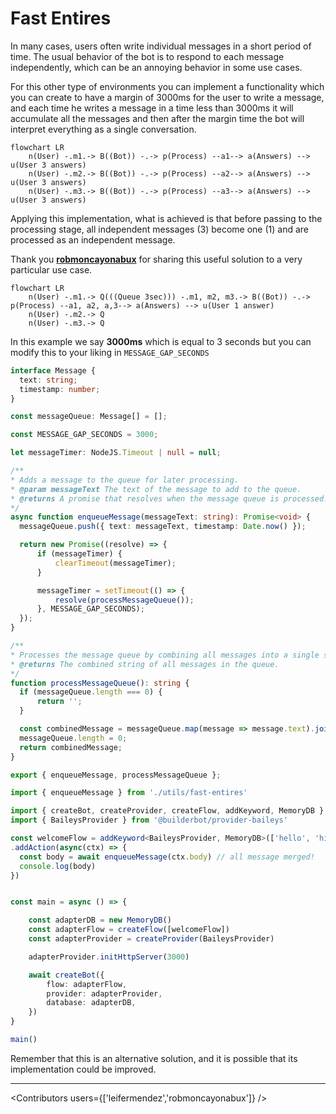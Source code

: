

# Fast Entires

In many cases, users often write individual messages in a short period of time. The usual behavior of the bot is to respond to each message independently, which can be an annoying behavior in some use cases.

For this other type of environments you can implement a functionality which you can create to have a margin of 3000ms for the user to write a message, and each time he writes a message in a time less than 3000ms it will accumulate all the messages and then after the margin time the bot will interpret everything as a single conversation.

```mermaid
flowchart LR
    n(User) -.m1.-> B((Bot)) -.-> p(Process) --a1--> a(Answers) --> u(User 3 answers)
    n(User) -.m2.-> B((Bot)) -.-> p(Process) --a2--> a(Answers) --> u(User 3 answers)
    n(User) -.m3.-> B((Bot)) -.-> p(Process) --a3--> a(Answers) --> u(User 3 answers)
```

Applying this implementation, what is achieved is that before passing to the processing stage, all independent messages (3) become one (1) and are processed as an independent message.

Thank you __[robmoncayonabux](https://github.com/robmoncayonabux)__ for sharing this useful solution to a very particular use case.

```mermaid
flowchart LR
    n(User) -.m1.-> Q(((Queue 3sec))) -.m1, m2, m3.-> B((Bot)) -.-> p(Process) --a1, a2, a,3--> a(Answers) --> u(User 1 answer)
    n(User) -.m2.-> Q
    n(User) -.m3.-> Q
```

In this example we say __3000ms__ which is equal to 3 seconds but you can modify this to your liking in `MESSAGE_GAP_SECONDS`

<CodeGroup>

```ts {{ title: 'fast-entires.ts' }}
interface Message {
  text: string;
  timestamp: number;
}

const messageQueue: Message[] = [];

const MESSAGE_GAP_SECONDS = 3000;

let messageTimer: NodeJS.Timeout | null = null;

/**
* Adds a message to the queue for later processing.
* @param messageText The text of the message to add to the queue.
* @returns A promise that resolves when the message queue is processed.
*/
async function enqueueMessage(messageText: string): Promise<void> {
  messageQueue.push({ text: messageText, timestamp: Date.now() });

  return new Promise((resolve) => {
      if (messageTimer) {
          clearTimeout(messageTimer);
      }

      messageTimer = setTimeout(() => {
          resolve(processMessageQueue());
      }, MESSAGE_GAP_SECONDS);
  });
}

/**
* Processes the message queue by combining all messages into a single string and clearing the queue.
* @returns The combined string of all messages in the queue.
*/
function processMessageQueue(): string {
  if (messageQueue.length === 0) {
      return '';
  }

  const combinedMessage = messageQueue.map(message => message.text).join(" ");
  messageQueue.length = 0;
  return combinedMessage;
}

export { enqueueMessage, processMessageQueue };
```
```ts {{ title: 'app.ts' }}
import { enqueueMessage } from './utils/fast-entires'

import { createBot, createProvider, createFlow, addKeyword, MemoryDB } from '@builderbot/bot'
import { BaileysProvider } from '@builderbot/provider-baileys'

const welcomeFlow = addKeyword<BaileysProvider, MemoryDB>(['hello', 'hi'])
.addAction(async(ctx) => {
  const body = await enqueueMessage(ctx.body) // all message merged!
  console.log(body)
})


const main = async () => {

    const adapterDB = new MemoryDB()
    const adapterFlow = createFlow([welcomeFlow])
    const adapterProvider = createProvider(BaileysProvider)

    adapterProvider.initHttpServer(3000)

    await createBot({
        flow: adapterFlow,
        provider: adapterProvider,
        database: adapterDB,
    })
}

main()
```
</CodeGroup>

Remember that this is an alternative solution, and it is possible that its implementation could be improved.

----

<Guides />

<Resources />

<Contributors users={['leifermendez','robmoncayonabux']} />